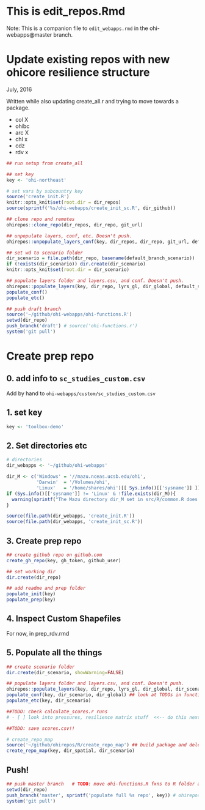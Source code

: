 # This is edit_repos.Rmd

Note: This is a companion file to `edit_webapps.rmd` in the ohi-webapps@master branch. 

# Update existing repos with new ohicore resilience structure
July, 2016

Written while also updating create_all.r and trying to move towards a package. 

- col X
- ohibc
- arc X
- chl x
- cdz
- rdv x

```r

## run setup from create_all

## set key
key <- 'ohi-northeast'

# set vars by subcountry key
source('create_init.R')   
knitr::opts_knit$set(root.dir = dir_repos)
source(sprintf('%s/ohi-webapps/create_init_sc.R', dir_github))    

## clone repo and remotes
ohirepos::clone_repo(dir_repos, dir_repo, git_url)

## unpopulate layers, conf, etc. Doesn't push. 
ohirepos::unpopulate_layers_conf(key, dir_repos, dir_repo, git_url, default_scenario)

## set wd to scenario folder
dir_scenario = file.path(dir_repo, basename(default_branch_scenario))
if (!exists(dir_scenario)) dir.create(dir_scenario)
knitr::opts_knit$set(root.dir = dir_scenario)

## populate layers folder and layers.csv, and conf. Doesn't push. 
ohirepos::populate_layers(key, dir_repo, lyrs_gl, dir_global, default_scenario, multi_nation=FALSE)
populate_conf()
populate_etc()

## push draft branch
source('~/github/ohi-webapps/ohi-functions.R')          
setwd(dir_repo)
push_branch('draft') # source('ohi-functions.r')
system('git pull')

```


# Create prep repo

## 0. add info to `sc_studies_custom.csv` 

Add by hand to `ohi-webapps/custom/sc_studies_custom.csv`

## 1. set key

```r
key <- 'toolbox-demo'
```


## 2. Set directories etc

```r
# directories
dir_webapps <- '~/github/ohi-webapps'

dir_M <- c('Windows' = '//mazu.nceas.ucsb.edu/ohi',
           'Darwin'  = '/Volumes/ohi',
           'Linux'   = '/home/shares/ohi')[[ Sys.info()[['sysname']] ]]
if (Sys.info()[['sysname']] != 'Linux' & !file.exists(dir_M)){
  warning(sprintf("The Mazu directory dir_M set in src/R/common.R does not exist. Do you need to mount Mazu: %s?", dir_M))
}

source(file.path(dir_webapps, 'create_init.R'))
source(file.path(dir_webapps, 'create_init_sc.R'))

```

## 3. Create prep repo

```r
## create github repo on github.com
create_gh_repo(key, gh_token, github_user)

## set working dir
dir.create(dir_repo)

## add readme and prep folder
populate_init(key)
populate_prep(key)
```


## 4. Inspect Custom Shapefiles

For now, in prep_rdv.rmd


## 5. Populate all the things

```r

## create scenario folder
dir.create(dir_scenario, showWarning=FALSE)

## populate layers folder and layers.csv, and conf. Doesn't push. 
ohirepos::populate_layers(key, dir_repo, lyrs_gl, dir_global, dir_scenario, multi_nation = FALSE)
populate_conf(key, dir_scenario, dir_global) ## look at TODOs in functions.r, eg had to remove ICO gapfilling for NE
populate_etc(key, dir_scenario)

##TODO: check calculate_scores.r runs 
# - [ ] look into pressures, resilience matrix stuff  <<-- do this next

##TODO: save scores.csv!!

# create_repo_map
source('~/github/ohirepos/R/create_repo_map') ## build package and delete
create_repo_map(key, dir_spatial, dir_scenario) 


```

## Push!

```r
## push master branch   # TODO: move ohi-functions.R fxns to R folder as separate .r functions
setwd(dir_repo)
push_branch('master', sprintf('populate full %s repo', key)) # ohirepos::
system('git pull')

```




